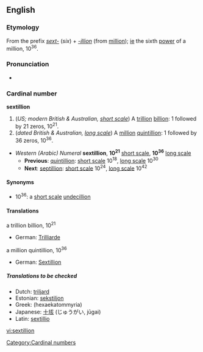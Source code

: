==English==

===Etymology===
From the prefix ''[[sext-]]'' (''six'') + ''[[-illion]]'' (from [[million]]); [[ie]] the sixth [[power]] of a million, 10<sup>36</sup>.

===Pronunciation===
*{{Rhymes|ɪljən}}

===Cardinal number===
'''sextillion'''

# (''US; modern British & Australian, [[w:Long and short scales|short scale]]'') A [[trillion]] [[billion]]: 1 followed by 21 zeros, 10<sup>21</sup>.
# (''dated British & Australian, [[w:Long and short scales|long scale]]'') A [[million]] [[quintillion]]: 1 followed by 36 zeros, 10<sup>36</sup>.

*''Western (Arabic) Numeral'' '''sextillion''', '''10<sup>21</sup>''' [[w:Long and short scales|short scale]], '''10<sup>36</sup>''' [[w:Long and short scales|long scale]]
**'''Previous''': [[quintillion]]: [[w:Long and short scales|short scale]] 10<sup>18</sup>, [[w:Long and short scales|long scale]] 10<sup>30</sup>
**'''Next''': [[septillion]]: [[w:Long and short scales|short scale]] 10<sup>24</sup>, [[w:Long and short scales|long scale]] 10<sup>42</sup>

====Synonyms====
*10<sup>36</sup>: a [[w:Long and short scales|short scale]] [[undecillion]]

====Translations====
;a trillion billion, 10<sup>21</sup>
{{top}}
*German: [[Trilliarde]]
{{mid}}
{{bottom}}

;a million quintillion, 10<sup>36</sup>
{{top}}
*German: [[Sextillion]]
{{mid}}
{{bottom}}

=====Translations to be checked=====
{{checktrans}}
*Dutch: [[triljard]]
*Estonian: [[sekstiljon]]
*Greek: (hexaekatommyria)
*Japanese: [[十]][[垓]] (じゅうがい, jūgai)
*Latin: [[sextillio]]

[[Category:Cardinal numbers]]

[[vi:sextillion]]